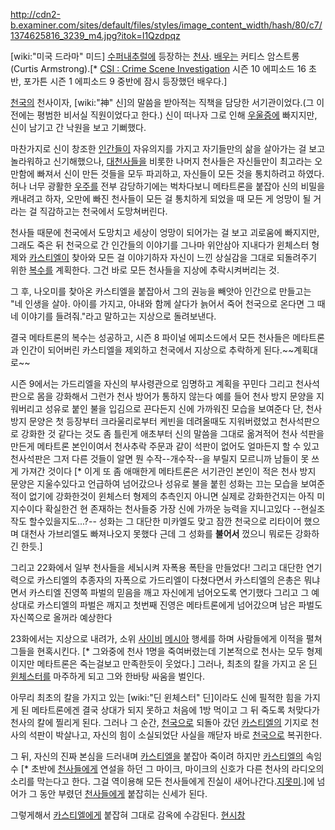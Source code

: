 http://cdn2-b.examiner.com/sites/default/files/styles/image_content_width/hash/80/c7/1374625816_3239_m4.jpg?itok=I1Qzdpqz

[wiki:"미국 드라마" 미드] [[수퍼내추럴]]에 등장하는 [[천사]]. [[배우]]는 커티스 암스트롱(Curtis Armstrong).[* [[CSI : Crime Scene Investigation]] 시즌 10 에피소드 16 초반, 포가튼 시즌 1 에피소드 9 중반에 잠시 등장했던 배우다.]

[[천국]]의 천사이자, [wiki:"神" 신]의 말씀을 받아적는 직책을 담당한 서기관이었다.(그 이전에는 평범한 비서실 직원이었다고 한다.) 신이 떠나자 그로 인해 [[우울증]]에 빠지지만, 신이 남기고 간 낙원을 보고 기뻐했다.

마찬가지로 신이 창조한 [[인간]]들이 자유의지를 가지고 자기들만의 삶을 살아가는 걸 보고 놀라워하고 신기해했으나, [[대천사]]들을 비롯한 나머지 천사들은 자신들만이 최고라는 오만함에 빠져서 신이 만든 것들을 모두 파괴하고, 자신들이 모든 것을 통치하려고 하였다. 허나 너무 광활한 [[우주]]를 전부 감당하기에는 벅차다보니 메타트론을 붙잡아 신의 비밀을 캐내려고 하자, 오만에 빠진 천사들이 모든 걸 통치하게 되었을 때 모든 게 엉망이 될 거라는 걸 직감하고는 천국에서 도망쳐버린다.

천사들 때문에 천국에서 도망치고 세상이 엉망이 되어가는 걸 보고 괴로움에 빠지지만, 그래도 죽은 뒤 천국으로 간 인간들의 이야기를 그나마 위안삼아 지내다가 윈체스터 형제와 [[카스티엘]]이 찾아와 모든 걸 이야기하자 자신이 느낀 상실감을 그대로 되돌려주기 위한 [[복수]]를 계획한다. 그건 바로 모든 천사들을 지상에 추락시켜버리는 것.

그 후, 나오미를 찾아온 카스티엘을 붙잡아서 그의 권능을 빼앗아 인간으로 만들고는 "네 인생을 살아. 아이를 가지고, 아내와 함께 살다가 늙어서 죽어 천국으로 온다면 그 때 네 이야기를 들려줘."라고 말하고는 지상으로 돌려보낸다. 

결국 메타트론의 복수는 성공하고, 시즌 8 파이널 에피소드에서 모든 천사들은 메타트론과 인간이 되어버린 카스티엘을 제외하고 천국에서 지상으로 추락하게 된다.~~계획대로~~

시즌 9에서는 가드리엘을 자신의 부사령관으로 임명하고 계획을 꾸민다 그리고 천사석판으로 몸을 강화해서 그런가 천사 방어가 통하지 않는다 예를 들어 천사 방지 문양을 지워버리고 성유로 붙인 불을 입김으로 끈다든지 신에 가까워진 모습을 보여준다
단, 천사 방지 문양은 첫 등장부터 크라울리로부터 케빈을 데려올때도 지워버렸었고 천사석판으로 강화한 것 같다는 것도 좀 틀린게 애초부터 신의 말씀을 그대로 옮겨적어 천사 석판을 만든게 메타트론 본인이여서 천사추락 주문과 같이 석판이 없어도 얼마든지 할 수 있고 천사석판은 그저 다른 것들이 알면 뭔 수작--개수작--을 부릴지 모르니까 남들이 못 쓰게 가져간 것이다 [* 이게 또 좀 애매한게 메타트론은 서기관인 본인이 적은 천사 방지 문양은 지울수있다고 언급하여 넘어갔으나 성유로 불을 붙힌 성화는 끄는 모습을 보여준적이 없기에 강화한것이 윈체스터 형제의 추측인지 아니면 실제로 강화한건지는 아직 미지수이다 확실한건 현 존재하는 천사들중 가장 신에 가까운 능력을 지니고있다 --현실조작도 할수있을지도...?-- 성화는 그 대단한 미카엘도 맞고 잠깐 천국으로 리타이어 했으며 대천사 가브리엘도 빠져나오지 못했다 근데 그 성화를 '''불어서''' 껐으니 뭐로든 강화하긴 한듯.]

그리고 22화에서 일부 천사들을 세뇌시켜 자폭용 폭탄을 만들었다! 그리고 대단한 연기력으로 카스티엘의 추종자의 자폭으로 가드리엘이 다쳤다면서 카스티엘의 은총은 뭐냐면서 카스티엘 진영쪽 파벌의 믿음을 깨고 자신에게 넘어오도록 연기했다 그리고 그 예상대로 카스티엘의 파벌은 깨지고 첫번째 진영은 메타트론에게 넘어갔으며 남은 파벌도 자신쪽으로 올꺼라 예상한다

23화에서는 지상으로 내려가, 소위 [[사이비]] [[메시아]] 행세를 하며 사람들에게 이적을 펼쳐 그들을 현혹시킨다. [* 그와중에 천사 1명을 죽여버렸는데 기본적으로 천사는 모두 형제이지만 메타트론은 죽는걸보고 만족한듯이 웃었다.] 그러나, 최초의 칼을 가지고 온 [[딘 윈체스터]]를 마주하게 되고 그와 한바탕 싸움을 벌인다.

아무리 최초의 칼을 가지고 있는 [wiki:"딘 윈체스터" 딘]이라도 신에 필적한 힘을 가지게 된 메타트론에겐 결국 상대가 되지 못하고 처음에 1방 먹이고 그 뒤 죽도록 처맞다가 천사의 칼에 찔리게 된다. 그러나 그 순간, [[천국]]으로 되돌아 갔던 [[카스티엘]]의 기지로 천사의 석판이 박살나고, 자신의 힘이 소실되었단 사실을 깨닫자 바로 [[천국]]으로 복귀한다.

그 뒤, 자신의 진짜 본심을 드러내며 [[카스티엘]]을 붙잡아 죽이려 하지만 [[카스티엘]]의 속임수 [* 초반에 [[천사]]들에게 연설을 하던 그 마이크, 마이크의 신호가 다른 천사의 라디오의 소리를 막는다고 한다. 그걸 역이용해 모든 천사들에게 진실이 새어나간다.[[지못미]].]에 넘어가 그 동안 부렸던 [[천사]]들에게 붙잡히는 신세가 된다.

그렇게해서 [[카스티엘]]에게 붙잡혀 그대로 감옥에 수감된다. [[현시창]]
